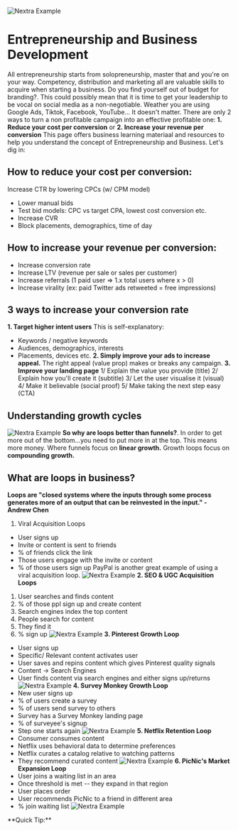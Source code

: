 
<Bleed>![Nextra Example](../public/whowehaveworkedwith.png)</Bleed>

# Entrepreneurship and Business Development

All entrepreneurship starts from solopreneurship, master that and you're on your way. Competency, distribution and marketing all are valuable skills to acquire when starting a business.
Do you find yourself out of budget for branding?. This could possibly mean that it is time to get your leadership to be vocal on social media as a non-negotiable. 
Weather you are using Google Ads, Tiktok, Facebook, YouTube... It doesn't matter.
There are only 2 ways to turn a non profitable campaign into an effective profitable one:
**1. Reduce your cost per conversion**
or 
**2. Increase your revenue per conversion** 
This page offers business learning materiaal and resources to help you understand the concept of Entrepreneurship and Business. Let's dig in:
## How to reduce your cost per conversion:
Increase CTR  by lowering CPCs (w/ CPM model)
- Lower manual bids
- Test bid models: CPC vs target CPA, lowest cost conversion etc.
- Increase CVR
- Block placements, demographics, time of day
## How to increase your revenue per conversion:
- Increase conversion rate
- Increase LTV (revenue per sale or sales per customer)
- Increase referrals (1 paid user => 1.x total users where x > 0)
- Increase virality (ex: paid Twitter ads retweeted = free impressions)
## 3 ways to increase your conversion rate
**1. Target higher intent users**
This is self-explanatory:
* Keywords / negative keywords
* Audiences, demographics, interests
* Placements, devices etc.
**2. Simply improve your ads to increase appeal.**
The right appeal (value prop) makes or breaks any campaign. 
**3. Improve your landing page**
1/ Explain the value you provide (title)
2/ Explain how you'll create it (subtitle)
3/ Let the user visualise it (visual)
4/ Make it believable (social proof)
5/ Make taking the next step easy (CTA)
## Understanding growth cycles 
<Bleed>![Nextra Example](../public/bus.png)</Bleed>
**So why are loops better than funnels?**. In order to get more out of the bottom...you need to put more in at the top. This means more money.
Where funnels focus on **linear growth.**
Growth loops focus on **compounding growth.** 
## What are loops in business?
**Loops are "closed systems where the inputs through some process generates more of an output that can be reinvested in the input." - Andrew Chen**
1. Viral Acquisition Loops
* User signs up
* Invite or content is sent to friends
* % of friends click the link
* Those users engage with the invite or content
* % of those users sign up
PayPal is another great example of using a viral acquisition loop.
<Bleed>![Nextra Example](../public/alo.png)</Bleed>
**2. SEO & UGC Acquisition Loops**
1. User searches and finds content
2. % of those ppl sign up and create content
3. Search engines index the top content
4. People search for content
5. They find it
6. % sign up
<Bleed>![Nextra Example](../public/alo2.png)</Bleed>
**3. Pinterest Growth Loop**
* User signs up
* Specific/ Relevant content activates user
* User saves and repins content which gives Pinterest quality signals
* Content -> Search Engines
* User finds content via search engines and either signs up/returns
<Bleed>![Nextra Example](../public/alo3.png)</Bleed>
**4. Survey Monkey Growth Loop**
* New user signs up
* % of users create a survey
* % of users send survey to others
* Survey has a Survey Monkey landing page
* % of surveyee's signup 
* Step one starts again
<Bleed>![Nextra Example](../public/alo4.png)</Bleed>
**5. Netflix Retention Loop**
* Consumer consumes content
* Netflix uses behavioral data to determine preferences
* Netflix curates a catalog relative to watching patterns
* They recommend curated content
<Bleed>![Nextra Example](../public/alo5.png)</Bleed>
**6. PicNic's Market Expansion Loop**
* User joins a waiting list in an area
* Once threshold is met -- they expand in that region
* User places order
* User recommends PicNic to a friend in different area
* % join waiting list
<Bleed>![Nextra Example](../public/alo6.png)</Bleed>
<span id="sidebar-and-anchor-links" />
<Callout>
  **Quick Tip:** 
</Callout>
